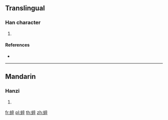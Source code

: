{{character info/new}}
==Translingual==

===Han character===
{{Han char|rn=142|rad=虫|as=08|sn=14|four=|canj=LIYOJ}}

# {{defn|Han|sort=虫08}}

====References====
* {{Han ref|kx=1087.290|dkj=33196|hdz=42865.100|uh=8736|ud=34614}}

----

==Mandarin==

===Hanzi===
{{cmn-hanzi|pin=[[sù]] ([[su4]])|wg=su<sup>4</sup>}}

# {{defn|lang=cmn|sort=虫08}}

[[fr:蜶]]
[[pl:蜶]]
[[th:蜶]]
[[zh:蜶]]